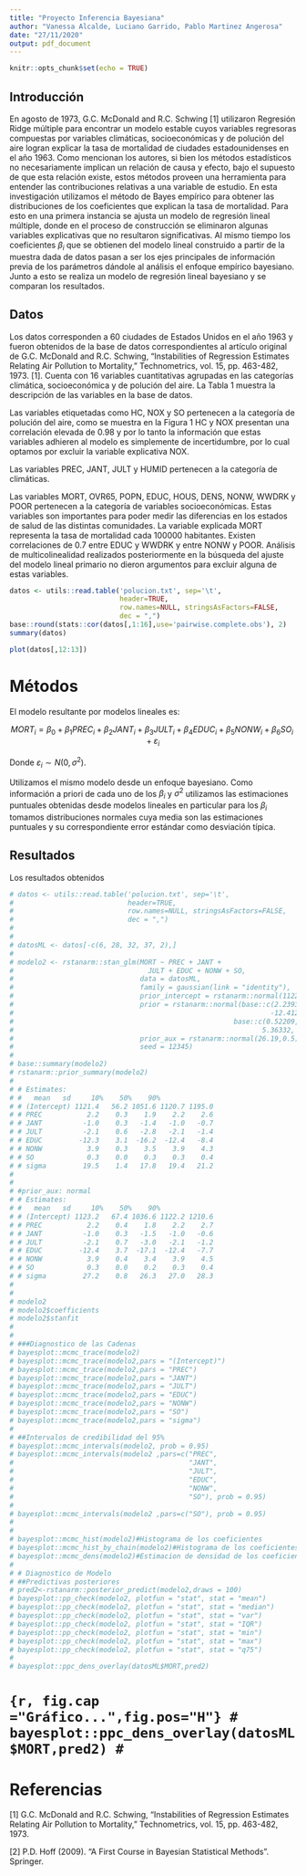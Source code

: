 ```yaml
---
title: "Proyecto Inferencia Bayesiana"
author: "Vanessa Alcalde, Luciano Garrido, Pablo Martinez Angerosa"
date: "27/11/2020"
output: pdf_document
---
```


```r
knitr::opts_chunk$set(echo = TRUE)
```

## Introducción

En agosto de 1973, G.C. McDonald and R.C. Schwing [1] utilizaron Regresión Ridge 
múltiple para encontrar un modelo estable cuyos variables regresoras compuestas 
por variables climáticas, socioeconómicas y de polución del aire logran 
explicar la tasa de mortalidad de ciudades estadounidenses en el año 1963. Como 
mencionan los autores, si bien los métodos estadísticos no necesariamente 
implican un relación de causa y efecto, bajo el supuesto de que esta relación 
existe, estos métodos proveen una herramienta para entender las contribuciones 
relativas a una variable de estudio. En esta investigación utilizamos el método 
de Bayes empírico para obtener las distribuciones de los coeficientes que 
explican la tasa de mortalidad. Para esto en una primera instancia se ajusta un 
modelo de regresión lineal múltiple, donde en el proceso de construcción se 
eliminaron algunas variables explicativas que no resultaron significativas. Al 
mismo tiempo los coeficientes $\beta_i$ que se obtienen del modelo lineal 
construido a partir de la muestra dada de datos pasan a ser los ejes 
principales de información previa de los parámetros dándole al análisis el 
enfoque empírico bayesiano. Junto a esto se realiza un modelo de regresión 
lineal bayesiano y se comparan los resultados.

## Datos


Los datos corresponden a 60 ciudades de Estados Unidos en el año 1963 y fueron 
obtenidos de la base de datos correspondientes al artículo original de G.C. 
McDonald and R.C. Schwing, "Instabilities of Regression Estimates Relating Air 
Pollution to Mortality," Technometrics, vol. 15, pp. 463-482, 1973. [1]. Cuenta 
con 16 variables cuantitativas agrupadas en las categorías climática, socioeconómica y de 
polución del aire. La Tabla 1 muestra la descripción de las variables en la 
base de datos.

Las variables etiquetadas como HC, NOX y SO pertenecen a la categoría de 
polución del aire, como se muestra en la Figura 1 HC y NOX presentan una 
correlación elevada de 0.98 y por lo tanto la información que estas variables 
adhieren al modelo es simplemente de incertidumbre, por lo cual optamos por 
excluir la variable explicativa NOX.

Las variables PREC, JANT, JULT y HUMID pertenecen a la categoría de climáticas.

Las variables MORT, OVR65, POPN, EDUC, HOUS, DENS, NONW, WWDRK y POOR 
pertenecen a la categoría de variables socioeconómicas. Estas variables son 
importantes para poder medir las diferencias en los estados de salud de las 
distintas comunidades. La variable explicada MORT representa la tasa de 
mortalidad cada 100000 habitantes. Existen correlaciones de 0.7 entre EDUC y 
WWDRK y entre NONW y POOR. Análisis de multicolinealidad realizados 
posteriormente en la búsqueda del ajuste del modelo lineal primario no dieron 
argumentos para excluir alguna de estas variables.

```r
datos <- utils::read.table('polucion.txt', sep='\t',
                           header=TRUE,
                           row.names=NULL, stringsAsFactors=FALSE,
                           dec = ",")
base::round(stats::cor(datos[,1:16],use='pairwise.complete.obs'), 2) 
summary(datos)
```

\renewcommand{\figurename}{Figura}

```r
plot(datos[,12:13])  
```


\renewcommand{\tablename}{Tabla} 


\begin{table*}[!hbt]
\centering
\caption{Descripción de variables en la base de datos.}
\label{tab-variables_bd}
\begin{tabular}{|l|l|}
\hline Nombre de variables & Descripción\\
\hline PREC & Promedio anual de precipitación (en pulgadas).\\
\hline JANT & Promedio de temperatura del mes de Enero (en Farenheit).\\
\hline JULT & Promedio de temperatura del mes de Julio (en Farenheit).\\
\hline HUMID & Promedio anual del porcentaje de humedad relativa a las 13 horas.\\
\hline MORT & Tasa de mortalidad cada 100.000 habitantes.\\
\hline OVR65 & Porcentaje de población mayor de 65 años en áreas metropolitanas.\\
\hline POPN & Promedio del tamaño del hogar.\\
\hline EDUC & Mediana de años de escolarización completos para mayores de 22 años.\\
\hline HOUS & \% de viviendas en buenas condiciones con todos los servicios.\\
\hline DENS & Población por milla cuadrada en áreas urbanas en 1960.\\
\hline NONW & \% de población no blanca en áreas urbanas en 1960.\\
\hline WWDRK & \% de trabajadores en ocupaciones “no manuales”.\\
\hline POOR & \% de familias con ingresos anuales menores \$3000.\\
\hline HC & Polución potencial relativa de hidrocarbono.\\
\hline NOX & Polución potencial relativa de óxido nítrico.\\
\hline SO & Polución potencial relativa de dióxido de azufre.\\
\hline
\end{tabular}
\end{table*}

<!-- \begin{table*}[!hbt] -->
<!-- \centering -->
<!-- \caption{Descripción de variables en la base de datos.} -->
<!-- \label{tab-variables_bd} -->
<!-- \begin{tabular}{|l|l|l|} -->
<!-- \hline Variable & Media & Min & Max\\ -->
<!-- \hline PREC & 37.37 & 10.00 & 60.00 \\ -->
<!-- \hline JANT &  &  & \\ -->
<!-- \hline JULT &  &  & \\ -->
<!-- \hline HUMID &  &  & \\ -->
<!-- \hline MORT &  &  & \\ -->
<!-- \hline OVR65 &  &  & \\ -->
<!-- \hline POPN &  &  & \\ -->
<!-- \hline EDUC &  &  & \\ -->
<!-- \hline HOUS &  &  & \\ -->
<!-- \hline DENS &  &  & \\ -->
<!-- \hline NONW &  &  & \\ -->
<!-- \hline WWDRK &  &  & \\ -->
<!-- \hline POOR &  &  & \\ -->
<!-- \hline HC &  &  & \\ -->
<!-- \hline NOX &  &  & \\ -->
<!-- \hline SO &  &  & \\ -->
<!-- \hline -->
<!-- \end{tabular} -->
<!-- \end{table*} -->



# Métodos

El modelo resultante por modelos lineales es:

$$MORT_i = \beta_0 + \beta_{1}PREC_{i} + \beta_{2}JANT_{i} + \beta_{3}JULT_{i} + \beta_{4}EDUC_{i} + \beta_{5}NONW_{i} + \beta_{6}SO_{i} + \varepsilon_{i}$$

Donde $\varepsilon_{i} \sim N(0, \sigma^{2})$.

Utilizamos el mismo modelo desde un enfoque bayesiano. Como información a priori de cada uno de los $\beta_{i}$ y $\sigma^{2}$ utilizamos las estimaciones puntuales obtenidas desde modelos lineales en particular para los $\beta_{i}$ tomamos distribuciones normales cuya media son las estimaciones puntuales y su correspondiente error estándar como desviación típica.




## Resultados

Los resultados obtenidos

```r
# datos <- utils::read.table('polucion.txt', sep='\t',
#                            header=TRUE,
#                            row.names=NULL, stringsAsFactors=FALSE,
#                            dec = ",")
# 
# 
# datosML <- datos[-c(6, 28, 32, 37, 2),]
# 
# modelo2 <- rstanarm::stan_glm(MORT ~ PREC + JANT + 
#                                 JULT + EDUC + NONW + SO, 
#                               data = datosML,
#                               family = gaussian(link = "identity"),
#                               prior_intercept = rstanarm::normal(1122.79104, 101.12442),
#                               prior = rstanarm::normal(base::c(2.23936, -1.03784, -2.10246,
#                                                               -12.41246, 3.89109, 0.30278),
#                                                      base::c(0.52209, 0.48114, 0.98114,
#                                                             5.36332, 0.63640, 0.06265)),
#                               prior_aux = rstanarm::normal(26.19,0.5),
#                               seed = 12345)
# 
# base::summary(modelo2)
# rstanarm::prior_summary(modelo2)
# 
# # Estimates:
# #   mean   sd     10%    50%    90% 
# # (Intercept) 1121.4   56.2 1051.6 1120.7 1195.0
# # PREC           2.2    0.3    1.9    2.2    2.6
# # JANT          -1.0    0.3   -1.4   -1.0   -0.7
# # JULT          -2.1    0.6   -2.8   -2.1   -1.4
# # EDUC         -12.3    3.1  -16.2  -12.4   -8.4
# # NONW           3.9    0.3    3.5    3.9    4.3
# # SO             0.3    0.0    0.3    0.3    0.4
# # sigma         19.5    1.4   17.8   19.4   21.2
# 
# 
# #prior_aux: normal
# # Estimates:
# #   mean   sd     10%    50%    90% 
# # (Intercept) 1123.2   67.4 1036.6 1122.2 1210.6
# # PREC           2.2    0.4    1.8    2.2    2.7
# # JANT          -1.0    0.3   -1.5   -1.0   -0.6
# # JULT          -2.1    0.7   -3.0   -2.1   -1.2
# # EDUC         -12.4    3.7  -17.1  -12.4   -7.7
# # NONW           3.9    0.4    3.4    3.9    4.5
# # SO             0.3    0.0    0.2    0.3    0.4
# # sigma         27.2    0.8   26.3   27.0   28.3
# 
# 
# modelo2
# modelo2$coefficients
# modelo2$stanfit
# 
# 
# ###Diagnostico de las Cadenas
# bayesplot::mcmc_trace(modelo2)
# bayesplot::mcmc_trace(modelo2,pars = "(Intercept)")
# bayesplot::mcmc_trace(modelo2,pars = "PREC")
# bayesplot::mcmc_trace(modelo2,pars = "JANT")
# bayesplot::mcmc_trace(modelo2,pars = "JULT")
# bayesplot::mcmc_trace(modelo2,pars = "EDUC")
# bayesplot::mcmc_trace(modelo2,pars = "NONW")
# bayesplot::mcmc_trace(modelo2,pars = "SO")
# bayesplot::mcmc_trace(modelo2,pars = "sigma")
# 
# ##Intervalos de credibilidad del 95%
# bayesplot::mcmc_intervals(modelo2, prob = 0.95)
# bayesplot::mcmc_intervals(modelo2 ,pars=c("PREC",
#                                           "JANT", 
#                                           "JULT",
#                                           "EDUC",
#                                           "NONW",
#                                           "SO"), prob = 0.95)
# 
# bayesplot::mcmc_intervals(modelo2 ,pars=c("SO"), prob = 0.95)
# 
# 
# bayesplot::mcmc_hist(modelo2)#Histograma de los coeficientes 
# bayesplot::mcmc_hist_by_chain(modelo2)#Histograma de los coeficientes por cadena
# bayesplot::mcmc_dens(modelo2)#Estimacion de densidad de los coeficientes
# 
# # Diagnostico de Modelo
# ##Predictivas posteriores
# pred2<-rstanarm::posterior_predict(modelo2,draws = 100)
# bayesplot::pp_check(modelo2, plotfun = "stat", stat = "mean")
# bayesplot::pp_check(modelo2, plotfun = "stat", stat = "median")
# bayesplot::pp_check(modelo2, plotfun = "stat", stat = "var")
# bayesplot::pp_check(modelo2, plotfun = "stat", stat = "IQR")
# bayesplot::pp_check(modelo2, plotfun = "stat", stat = "min")
# bayesplot::pp_check(modelo2, plotfun = "stat", stat = "max")
# bayesplot::pp_check(modelo2, plotfun = "stat", stat = "q75")
# 
# bayesplot::ppc_dens_overlay(datosML$MORT,pred2)

```



# ```{r, fig.cap ="Gráfico...",fig.pos="H"}
# bayesplot::ppc_dens_overlay(datosML$MORT,pred2)
# ```



# Referencias

[1] G.C. McDonald and R.C. Schwing, "Instabilities of Regression Estimates Relating Air Pollution to Mortality," Technometrics, vol. 15, pp. 463-482, 1973.

[2] P.D. Hoff (2009). "A First Course in Bayesian Statistical Methods". Springer.
